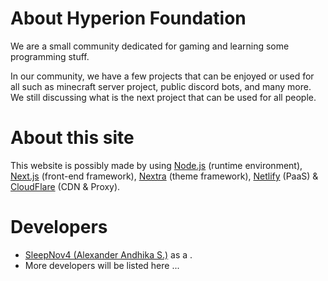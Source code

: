 
# About Hyperion Foundation
We are a small community dedicated for gaming and learning some programming stuff.

In our community, we have a few projects that can be enjoyed or used for all such as minecraft server project, public discord bots, and many more. We still discussing what is the next project that can be used for all people.

# About this site
This website is possibly made by using [Node.js](https://nodejs.org) (runtime environment), [Next.js](https://nextjs.org) (front-end framework), [Nextra](https://nextra.site/) (theme framework), [Netlify](https://www.netlify.com) (PaaS) & [CloudFlare](https://www.cloudflare.com) (CDN & Proxy).

# Developers
- [SleepNov4 (Alexander Andhika S.)](https://www.sleepnov4.my.id) as a <FounderText />.
- More developers will be listed here ...
